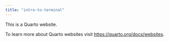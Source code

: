 ```yaml
---
title: "intro-to-terminal"
---
```


This is a Quarto website.

To learn more about Quarto websites visit <https://quarto.org/docs/websites>.
